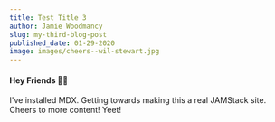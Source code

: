 ```yaml
---
title: Test Title 3
author: Jamie Woodmancy
slug: my-third-blog-post
published_date: 01-29-2020
image: images/cheers--wil-stewart.jpg
---
```


#### Hey Friends 👋🏼

I've installed MDX. Getting towards making this a real JAMStack site. Cheers to more content! Yeet!